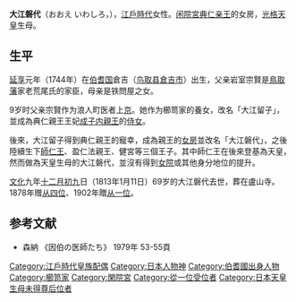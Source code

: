 '''大江磐代'''（おおえ いわしろ，{{bd|1744年||1813年|1月11日|Ooe Iwashiro}}），[[江戶時代|江戶時代]]女性。[[闲院宮典仁亲王|闲院宮典仁亲王]]的女房，[[光格天皇|光格天皇]]生母。

== 生平 ==
[[延享|延享]]元年（1744年）在[[伯耆国|伯耆国]]倉吉（[[鸟取县|鸟取县]][[倉吉市|倉吉市]]）出生，父亲岩室宗賢是[[鳥取藩|鳥取藩]]家老荒尾氏的家臣，母亲是铁問屋之女。

9岁时父亲宗賢作为浪人町医者上[[京都|京]]。她作为櫛笥家的養女，改名「大江留子」，並成為典仁親王王妃[[成子內親王_(中御門天皇皇女)|成子内親王]]的[[侍女|侍女]]。

後來，大江留子得到典仁親王的寵幸，成為親王的[[女房|女房]]並改名「大江磐代」，之後陸續生下[[光格天皇|師仁王]]、盈仁法親王、健宮等三個王子。其中師仁王在後來登基為天皇，然而做為天皇生母的大江磐代，並沒有得到[[女院|女院]]或其他身分地位的提升。

[[文化_(年号)|文化]]九年[[十二月初九|十二月初九]]日（1813年1月11日）69岁的大江磐代去世，葬在盧山寺。1878年赠[[从四位|从四位]]、1902年贈[[从一位|从一位]]。

==参考文献==
* 森納 《因伯の医師たち》 1979年 53-55頁
{{江戶時代皇后}}
{{Japanese-history-stub|おおえ いわしろ}}
{{DEFAULTSORT:おおえ いわしろ}} 

{{DEFAULTSORT:Ooe Iwashiro}}
[[Category:江戶時代皇族配偶|Category:江戶時代皇族配偶]]
[[Category:日本人物神|Category:日本人物神]]
[[Category:伯耆國出身人物|Category:伯耆國出身人物]]
[[Category:櫛笥家|Category:櫛笥家]]
[[Category:閑院宮|Category:閑院宮]]
[[Category:從一位受位者|Category:從一位受位者]]
[[Category:日本天皇生母未得尊后位者|Category:日本天皇生母未得尊后位者]]